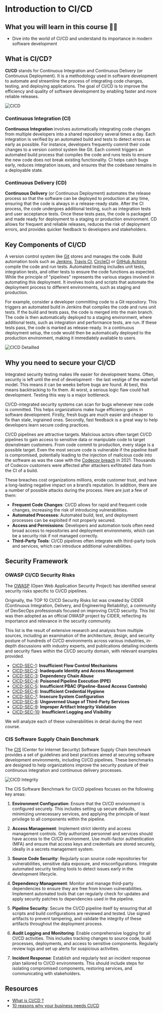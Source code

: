 # Introduction to CI/CD

## What you will learn in this course 🧐🧐

- Dive into the world of CI/CD and understand its importance in modern software development

## What is CI/CD?

**CI/CD** stands for Continuous Integration and Continuous Delivery (or Continuous Deployment). It is a methodology used in software development to automate and streamline the process of integrating code changes, testing, and deploying applications. The goal of CI/CD is to improve the efficiency and quality of software development by enabling faster and more reliable releases.

![CICD](https://cyber-lead-assets.s3.amazonaws.com/M01-Security_Evaluation_and_Testing_(Red)/D07-CI_CD_Pentesting/01-lectures/CICD.png)

### Continuous Integration (CI)

**Continuous Integration** involves automatically integrating code changes from multiple developers into a shared repository several times a day. Each integration is verified by an automated build and tests to detect errors as early as possible. For instance, developers frequently commit their code changes to a version control system like Git. Each commit triggers an automated build process that compiles the code and runs tests to ensure the new code does not break existing functionality. CI helps catch bugs early, reduces integration issues, and ensures that the codebase remains in a deployable state.

### Continuous Delivery (CD)

**Continuous Delivery** (or Continuous Deployment) automates the release process so that the software can be deployed to production at any time, ensuring that the code is always in a release-ready state. After the CI process, the code undergoes additional testing, such as integration tests and user acceptance tests. Once these tests pass, the code is packaged and made ready for deployment to a staging or production environment. CD allows for frequent and reliable releases, reduces the risk of deployment errors, and provides quicker feedback to developers and stakeholders.

## Key Components of CI/CD

A version control system like [Git](https://git-scm.com/) stores and manages the code. Build automation tools such as [Jenkins](https://www.jenkins.io/), [Travis CI](https://www.travis-ci.com/), [CircleCI](https://circleci.com/) or [GitHub Actions](https://github.com/features/actions) compile the code and run tests. Automated testing includes unit tests, integration tests, and other tests to ensure the code functions as expected. While the principle of "pipelines" represents the various stages involved in automating this deployment. It involves tools and scripts that automate the deployment process to different environments, such as staging and production.

For example, consider a developer committing code to a Git repository. This triggers an automated build in Jenkins that compiles the code and runs unit tests. If the build and tests pass, the code is merged into the main branch. The code is then automatically deployed to a staging environment, where additional tests, such as integration and performance tests, are run. If these tests pass, the code is marked as release-ready. In a continuous deployment setup, the code would then be automatically deployed to the production environment, making it immediately available to users.

![CICD Detailled](https://cyber-lead-assets.s3.amazonaws.com/M01-Security_Evaluation_and_Testing_(Red)/D07-CI_CD_Pentesting/01-lectures/CICD_Detailled.png)

## Why you need to secure your CI/CD

Integrated security testing makes life easier for development teams. Often, security is left until the end of development - the last vestige of the waterfall model. This means it can be weeks before bugs are found. At best, this means backtracking to fix them. At worst, a serious logic flaw could halt development. Testing this way is a major bottleneck.

CI/CD-integrated security systems can scan for bugs whenever new code is committed. This helps organizations make huge efficiency gains in software development. Firstly, fresh bugs are much easier and cheaper to fix than stale, ingrained ones. Secondly, fast feedback is a great way to help developers learn secure coding practices.

CI/CD pipelines are attractive targets. Malicious actors often target CI/CD pipelines to gain access to sensitive data or manipulate code to target downstream customers. From code commit to production, every stage is a possible target. Even the most secure code is vulnerable if the pipeline itself is compromised, potentially leading to the injection of malicious code into the software as was the case with the [Codecov breach](https://www.zdnet.com/article/codecov-breach-impacted-hundreds-of-customer-networks/) in 2021. Thousands of Codecov customers were affected after attackers exfiltrated data from the CI of a build.

These breaches cost organizations millions, erode customer trust, and have a long-lasting negative impact on a brand’s reputation. In addition, there are a number of possible attacks during the process. Here are just a few of them:

- **Frequent Code Changes**: CI/CD allows for rapid and frequent code changes, increasing the risk of introducing vulnerabilities.
- **Automated Processes**: Automated build, test, and deployment processes can be exploited if not properly secured.
- **Access and Permissions**: Developers and automation tools often need broad access to repositories and deployment environments, which can be a security risk if not managed correctly.
- **Third-Party Tools**: CI/CD pipelines often integrate with third-party tools and services, which can introduce additional vulnerabilities.

## Security Framework

### OWASP CI/CD Security Risks

The [OWASP](https://owasp.org/www-project-top-10-ci-cd-security-risks/) (Open Web Application Security Project) has identified several security risks specific to CI/CD pipelines.

Originally, the TOP 10 CI/CD Security Risks list was created by CIDER (Continuous Integration, Delivery, and Engineering Reliability), a community of DevSecOps professionals focused on improving CI/CD security. This list was then adopted as an official OWASP project by CIDER, reflecting its importance and relevance in the security community.

This list is the result of extensive research and analysis from multiple sources, including an examination of the architecture, design, and security posture of hundreds of CI/CD environments across various industries, in-depth discussions with industry experts, and publications detailing incidents and security flaws within the CI/CD security domain, with relevant examples provided.

- [CICD-SEC-1](https://owasp.org/www-project-top-10-ci-cd-security-risks/CICD-SEC-01-Insufficient-Flow-Control-Mechanisms): **Insufficient Flow Control Mechanisms**
- [CICD-SEC-2](https://owasp.org/www-project-top-10-ci-cd-security-risks/CICD-SEC-02-Inadequate-Identity-And-Access-Management): **Inadequate Identity and Access Management**
- [CICD-SEC-3](https://owasp.org/www-project-top-10-ci-cd-security-risks/CICD-SEC-03-Dependency-Chain-Abuse): **Dependency Chain Abuse**
- [CICD-SEC-4](https://owasp.org/www-project-top-10-ci-cd-security-risks/CICD-SEC-04-Poisoned-Pipeline-Execution): **Poisoned Pipeline Execution (PPE)**
- [CICD-SEC-5](https://owasp.org/www-project-top-10-ci-cd-security-risks/CICD-SEC-05-Insufficient-PBAC): **Insufficient PBAC (Pipeline-Based Access Controls)**
- [CICD-SEC-6](https://owasp.org/www-project-top-10-ci-cd-security-risks/CICD-SEC-06-Insufficient-Credential-Hygiene): **Insufficient Credential Hygiene**
- [CICD-SEC-7](https://owasp.org/www-project-top-10-ci-cd-security-risks/CICD-SEC-07-Insecure-System-Configuration): **Insecure System Configuration**
- [CICD-SEC-8](https://owasp.org/www-project-top-10-ci-cd-security-risks/CICD-SEC-08-Ungoverned-Usage-of-3rd-Party-Services): **Ungoverned Usage of Third-Party Services**
- [CICD-SEC-9](https://owasp.org/www-project-top-10-ci-cd-security-risks/CICD-SEC-09-Improper-Artifact-Integrity-Validation): **Improper Artifact Integrity Validation**
- [CICD-SEC-10](https://owasp.org/www-project-top-10-ci-cd-security-risks/CICD-SEC-10-Insufficient-Logging-And-Visibility): **Insufficient Logging and Visibility**

We will analyze each of these vulnerabilities in detail during the next course.

### CIS Software Supply Chain Benchmark

The [CIS](https://www.cisecurity.org/) (Center for Internet Security) Software Supply Chain benchmark provides a set of guidelines and best practices aimed at securing software development environments, including CI/CD pipelines. These benchmarks are designed to help organizations improve the security posture of their continuous integration and continuous delivery processes.

![CICD Integrity](https://cyber-lead-assets.s3.amazonaws.com/M01-Security_Evaluation_and_Testing_(Red)/D07-CI_CD_Pentesting/01-lectures/CICD_Integrity.png)

The CIS Software Benchmark for CI/CD pipelines focuses on the following key areas:

1. **Environment Configuration**: Ensure that the CI/CD environment is configured securely. This includes setting up secure defaults, minimizing unnecessary services, and applying the principle of least privilege to all components within the pipeline.

2. **Access Management**: Implement strict identity and access management controls. Only authorized personnel and services should have access to the CI/CD environment. Use multi-factor authentication (MFA) and ensure that access keys and credentials are stored securely, ideally in a secrets management system.

3. **Source Code Security**: Regularly scan source code repositories for vulnerabilities, sensitive data exposure, and misconfigurations. Integrate automated security testing tools to detect issues early in the development lifecycle.

4. **Dependency Management**: Monitor and manage third-party dependencies to ensure they are free from known vulnerabilities. Implement automated tools that can regularly check for updates and apply security patches to dependencies used in the pipeline.

5. **Pipeline Security**: Secure the CI/CD pipeline itself by ensuring that all scripts and build configurations are reviewed and tested. Use signed artifacts to prevent tampering, and validate the integrity of these artifacts throughout the deployment process.

6. **Audit Logging and Monitoring**: Enable comprehensive logging for all CI/CD activities. This includes tracking changes to source code, build processes, deployments, and access to sensitive components. Regularly review logs and set up alerts for suspicious activities.

7. **Incident Response**: Establish and regularly test an incident response plan tailored to CI/CD environments. This should include steps for isolating compromised components, restoring services, and communicating with stakeholders.

## Resources

- [What is CI/CD ? ](https://codefresh.io/learn/ci-cd/)
- [10 reasons why your business needs CI/CD](https://about.gitlab.com/blog/2022/02/15/ten-reasons-why-your-business-needs-ci-cd/)
